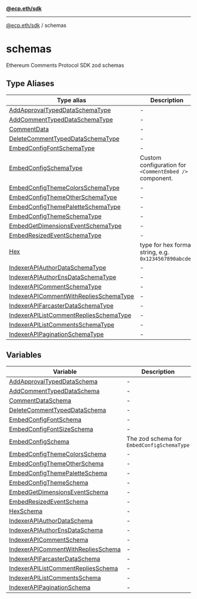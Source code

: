 [**@ecp.eth/sdk**](/sdk-reference/index.mdx)

***

[@ecp.eth/sdk](/sdk-reference/index.mdx) / schemas

# schemas

Ethereum Comments Protocol SDK zod schemas

## Type Aliases

| Type alias | Description |
| ------ | ------ |
| [AddApprovalTypedDataSchemaType](/sdk-reference/schemas/type-aliases/AddApprovalTypedDataSchemaType.mdx) | - |
| [AddCommentTypedDataSchemaType](/sdk-reference/schemas/type-aliases/AddCommentTypedDataSchemaType.mdx) | - |
| [CommentData](/sdk-reference/schemas/type-aliases/CommentData.mdx) | - |
| [DeleteCommentTypedDataSchemaType](/sdk-reference/schemas/type-aliases/DeleteCommentTypedDataSchemaType.mdx) | - |
| [EmbedConfigFontSchemaType](/sdk-reference/schemas/type-aliases/EmbedConfigFontSchemaType.mdx) | - |
| [EmbedConfigSchemaType](/sdk-reference/schemas/type-aliases/EmbedConfigSchemaType.mdx) | Custom configuration for `<CommentEmbed />` component. |
| [EmbedConfigThemeColorsSchemaType](/sdk-reference/schemas/type-aliases/EmbedConfigThemeColorsSchemaType.mdx) | - |
| [EmbedConfigThemeOtherSchemaType](/sdk-reference/schemas/type-aliases/EmbedConfigThemeOtherSchemaType.mdx) | - |
| [EmbedConfigThemePaletteSchemaType](/sdk-reference/schemas/type-aliases/EmbedConfigThemePaletteSchemaType.mdx) | - |
| [EmbedConfigThemeSchemaType](/sdk-reference/schemas/type-aliases/EmbedConfigThemeSchemaType.mdx) | - |
| [EmbedGetDimensionsEventSchemaType](/sdk-reference/schemas/type-aliases/EmbedGetDimensionsEventSchemaType.mdx) | - |
| [EmbedResizedEventSchemaType](/sdk-reference/schemas/type-aliases/EmbedResizedEventSchemaType.mdx) | - |
| [Hex](/sdk-reference/schemas/type-aliases/Hex.mdx) | type for hex format string, e.g. `0x1234567890abcdef` |
| [IndexerAPIAuthorDataSchemaType](/sdk-reference/schemas/type-aliases/IndexerAPIAuthorDataSchemaType.mdx) | - |
| [IndexerAPIAuthorEnsDataSchemaType](/sdk-reference/schemas/type-aliases/IndexerAPIAuthorEnsDataSchemaType.mdx) | - |
| [IndexerAPICommentSchemaType](/sdk-reference/schemas/type-aliases/IndexerAPICommentSchemaType.mdx) | - |
| [IndexerAPICommentWithRepliesSchemaType](/sdk-reference/schemas/type-aliases/IndexerAPICommentWithRepliesSchemaType.mdx) | - |
| [IndexerAPIFarcasterDataSchemaType](/sdk-reference/schemas/type-aliases/IndexerAPIFarcasterDataSchemaType.mdx) | - |
| [IndexerAPIListCommentRepliesSchemaType](/sdk-reference/schemas/type-aliases/IndexerAPIListCommentRepliesSchemaType.mdx) | - |
| [IndexerAPIListCommentsSchemaType](/sdk-reference/schemas/type-aliases/IndexerAPIListCommentsSchemaType.mdx) | - |
| [IndexerAPIPaginationSchemaType](/sdk-reference/schemas/type-aliases/IndexerAPIPaginationSchemaType.mdx) | - |

## Variables

| Variable | Description |
| ------ | ------ |
| [AddApprovalTypedDataSchema](/sdk-reference/schemas/variables/AddApprovalTypedDataSchema.mdx) | - |
| [AddCommentTypedDataSchema](/sdk-reference/schemas/variables/AddCommentTypedDataSchema.mdx) | - |
| [CommentDataSchema](/sdk-reference/schemas/variables/CommentDataSchema.mdx) | - |
| [DeleteCommentTypedDataSchema](/sdk-reference/schemas/variables/DeleteCommentTypedDataSchema.mdx) | - |
| [EmbedConfigFontSchema](/sdk-reference/schemas/variables/EmbedConfigFontSchema.mdx) | - |
| [EmbedConfigFontSizeSchema](/sdk-reference/schemas/variables/EmbedConfigFontSizeSchema.mdx) | - |
| [EmbedConfigSchema](/sdk-reference/schemas/variables/EmbedConfigSchema.mdx) | The zod schema for `EmbedConfigSchemaType` |
| [EmbedConfigThemeColorsSchema](/sdk-reference/schemas/variables/EmbedConfigThemeColorsSchema.mdx) | - |
| [EmbedConfigThemeOtherSchema](/sdk-reference/schemas/variables/EmbedConfigThemeOtherSchema.mdx) | - |
| [EmbedConfigThemePaletteSchema](/sdk-reference/schemas/variables/EmbedConfigThemePaletteSchema.mdx) | - |
| [EmbedConfigThemeSchema](/sdk-reference/schemas/variables/EmbedConfigThemeSchema.mdx) | - |
| [EmbedGetDimensionsEventSchema](/sdk-reference/schemas/variables/EmbedGetDimensionsEventSchema.mdx) | - |
| [EmbedResizedEventSchema](/sdk-reference/schemas/variables/EmbedResizedEventSchema.mdx) | - |
| [HexSchema](/sdk-reference/schemas/variables/HexSchema.mdx) | - |
| [IndexerAPIAuthorDataSchema](/sdk-reference/schemas/variables/IndexerAPIAuthorDataSchema.mdx) | - |
| [IndexerAPIAuthorEnsDataSchema](/sdk-reference/schemas/variables/IndexerAPIAuthorEnsDataSchema.mdx) | - |
| [IndexerAPICommentSchema](/sdk-reference/schemas/variables/IndexerAPICommentSchema.mdx) | - |
| [IndexerAPICommentWithRepliesSchema](/sdk-reference/schemas/variables/IndexerAPICommentWithRepliesSchema.mdx) | - |
| [IndexerAPIFarcasterDataSchema](/sdk-reference/schemas/variables/IndexerAPIFarcasterDataSchema.mdx) | - |
| [IndexerAPIListCommentRepliesSchema](/sdk-reference/schemas/variables/IndexerAPIListCommentRepliesSchema.mdx) | - |
| [IndexerAPIListCommentsSchema](/sdk-reference/schemas/variables/IndexerAPIListCommentsSchema.mdx) | - |
| [IndexerAPIPaginationSchema](/sdk-reference/schemas/variables/IndexerAPIPaginationSchema.mdx) | - |
